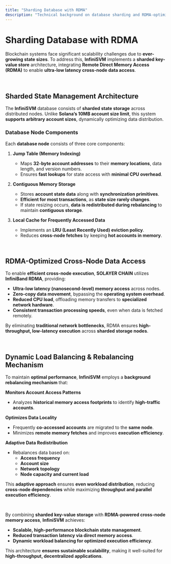 ```yaml
---
title: "Sharding Database with RDMA"
description: "Technical background on database sharding and RDMA-optimized state management in InfiniSVM."
---
```


# Sharding Database with RDMA

Blockchain systems face significant scalability challenges due to **ever-growing state sizes**. To address this, **InfiniSVM** implements a **sharded key-value store** architecture, integrating **Remote Direct Memory Access (RDMA)** to enable **ultra-low latency cross-node data access**.

<br />

## **Sharded State Management Architecture**

The **InfiniSVM** database consists of **sharded state storage** across distributed nodes. Unlike **Solana’s 10MB account size limit**, this system **supports arbitrary account sizes**, dynamically optimizing data distribution.

### **Database Node Components**
Each **database node** consists of three core components:

1. **Jump Table (Memory Indexing)**
   - Maps **32-byte account addresses** to their **memory locations**, data length, and version numbers.
   - Ensures **fast lookups** for state access with **minimal CPU overhead**.

2. **Contiguous Memory Storage**
   - Stores **account state data** along with **synchronization primitives**.
   - **Efficient for most transactions**, as **state size rarely changes**.
   - If state resizing occurs, **data is redistributed during rebalancing** to maintain **contiguous storage**.

3. **Local Cache for Frequently Accessed Data**
   - Implements an **LRU (Least Recently Used) eviction policy**.
   - Reduces **cross-node fetches** by keeping **hot accounts in memory**.

<br />

## **RDMA-Optimized Cross-Node Data Access**

To enable **efficient cross-node execution**, **SOLAYER CHAIN** utilizes **InfiniBand RDMA**, providing:

- **Ultra-low latency (nanosecond-level) memory access** across nodes.
- **Zero-copy data movement**, bypassing the **operating system overhead**.
- **Reduced CPU load**, offloading memory transfers to **specialized network hardware**.
- **Consistent transaction processing speeds**, even when data is fetched remotely.

By eliminating **traditional network bottlenecks**, RDMA ensures **high-throughput, low-latency execution** across **sharded storage nodes**.

<br />

## **Dynamic Load Balancing & Rebalancing Mechanism**

To maintain **optimal performance**, **InfiniSVM** employs a **background rebalancing mechanism** that:

**Monitors Account Access Patterns**  
   - Analyzes **historical memory access footprints** to identify **high-traffic accounts**.

**Optimizes Data Locality**  
   - Frequently **co-accessed accounts** are migrated to the **same node**.
   - Minimizes **remote memory fetches** and improves **execution efficiency**.

**Adaptive Data Redistribution**  
   - Rebalances data based on:
     - **Access frequency**
     - **Account size**
     - **Network topology**
     - **Node capacity and current load**

This **adaptive approach** ensures **even workload distribution**, reducing **cross-node dependencies** while maximizing **throughput and parallel execution efficiency**.

<br />

By combining **sharded key-value storage** with **RDMA-powered cross-node memory access**, **InfiniSVM** achieves:

- **Scalable, high-performance blockchain state management**.
- **Reduced transaction latency via direct memory access**.
- **Dynamic workload balancing for optimized execution efficiency**.

This architecture **ensures sustainable scalability**, making it well-suited for **high-throughput, decentralized applications**.
